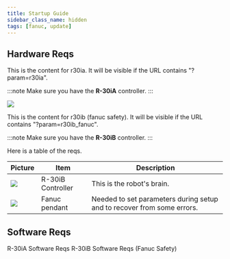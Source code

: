 ```yaml
---
title: Startup Guide
sidebar_class_name: hidden
tags: [fanuc, update]
---
```





## Hardware Reqs

<ConditionalVisibility paramValue="r30ia">
  This is the content for r30ia. It will be visible if the URL contains "?param=r30ia".

:::note
Make sure you have the **R-30iA** controller.
:::

  ![](../fanuc/Images/Controller-r30ia.png)

</ConditionalVisibility>

<ConditionalVisibility paramValue="r30ib_fanuc">
  This is the content for r30ib (fanuc safety). It will be visible if the URL contains "?param=r30ib_fanuc".

:::note
Make sure you have the **R-30iB** controller.
:::

Here is a table of the reqs.

|Picture|Item|Description|
|---|----------------------|-----------|
|![](../fanuc/Images/Controller-r30ib-plus.png)|R-30iB Controller|This is the robot's brain.|
|![](../fanuc/Images/FanucPendant.png)|Fanuc pendant|Needed to set parameters during setup and to recover from some errors.|


</ConditionalVisibility>

## Software Reqs

<ConditionalVisibility paramValue="r30ia">
  R-30iA Software Reqs
</ConditionalVisibility>

<ConditionalVisibility paramValue="r30ib_fanuc">
  R-30iB Software Reqs (Fanuc Safety)
</ConditionalVisibility>




